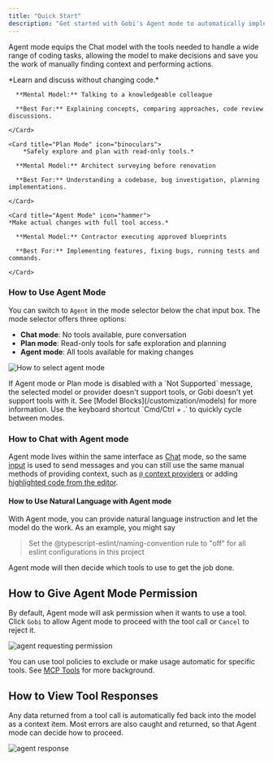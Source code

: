 ```yaml
---
title: "Quick Start"
description: "Get started with Gobi's Agent mode to automatically implement code changes, fix bugs, and run commands using AI-powered tools that can modify your codebase based on natural language instructions"
---
```


Agent mode equips the Chat model with the tools needed to handle a wide range of coding tasks, allowing the model to make decisions and save you the work of manually finding context and performing actions.

<Accordion title="Learn how to choose the right mode" icon="lightbulb">
  <Columns cols={3}>
    <Card title="Chat Mode" icon="comments">
      *Learn and discuss without changing code.*

      **Mental Model:** Talking to a knowledgeable colleague

      **Best For:** Explaining concepts, comparing approaches, code review discussions.

    </Card>

    <Card title="Plan Mode" icon="binoculars">
        *Safely explore and plan with read-only tools.*

      **Mental Model:** Architect surveying before renovation

      **Best For:** Understanding a codebase, bug investigation, planning implementations.

    </Card>

    <Card title="Agent Mode" icon="hammer">
    *Make actual changes with full tool access.*

      **Mental Model:** Contractor executing approved blueprints

      **Best For:** Implementing features, fixing bugs, running tests and commands.

    </Card>

  </Columns>  
</Accordion>

### How to Use Agent Mode

You can switch to `Agent` in the mode selector below the chat input box. The mode selector offers three options:

- **Chat mode**: No tools available, pure conversation
- **Plan mode**: Read-only tools for safe exploration and planning
- **Agent mode**: All tools available for making changes

![How to select agent mode](/images/mode-select-agent.png)

<Info>
  If Agent mode or Plan mode is disabled with a `Not Supported` message, the selected
  model or provider doesn't support tools, or Gobi doesn't yet support tools
  with it. See [Model Blocks](/customization/models) for more information.
</Info>

<Tip>
  Use the keyboard shortcut `Cmd/Ctrl + .` to quickly cycle between modes.
</Tip>

### How to Chat with Agent mode

Agent mode lives within the same interface as [Chat](/ide-extensions/chat/how-it-works) mode, so the same [input](/ide-extensions/chat/quick-start#how-to-start-a-conversation) is used to send messages and you can still use the same manual methods of providing context, such as [`@` context providers](/ide-extensions/chat/quick-start#how-to-use--for-additional-context) or adding [highlighted code from the editor](/ide-extensions/chat/quick-start#how-to-include-code-context).

#### How to Use Natural Language with Agent mode

With Agent mode, you can provide natural language instruction and let the model do the work. As an example, you might say

> Set the @typescript-eslint/naming-convention rule to "off" for all eslint configurations in this project

Agent mode will then decide which tools to use to get the job done.

## How to Give Agent Mode Permission

By default, Agent mode will ask permission when it wants to use a tool. Click `Gobi` to allow Agent mode to proceed with the tool call or `Cancel` to reject it.

![agent requesting permission](/images/ide-extensions/agent/images/agent-permission-c150919a5c43eb4f55d9d4a46ef8b2d6.png)

You can use tool policies to exclude or make usage automatic for specific tools. See [MCP Tools](/customization/mcp-tools) for more background.

## How to View Tool Responses

Any data returned from a tool call is automatically fed back into the model as a context item. Most errors are also caught and returned, so that Agent mode can decide how to proceed.

![agent response](/images/ide-extensions/agent/images/agent-response-c7287c82aac93fb4376f9d85b352b2d7.png)
